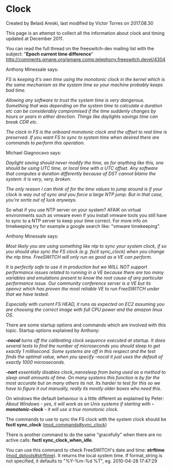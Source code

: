 
# Clock 

 Created by  Belaid Areski, last modified by  Victor Torres on 2017.08.30

This page is an attempt to collect all the information about clock and timing updated at December 2011.

  
You can read the full thread on the freeswitch-dev mailing list with the subject: "**Epoch current time difference**" <http://comments.gmane.org/gmane.comp.telephony.freeswitch.devel/4304>

  
Anthony Minessale says:

_FS is keeping it's own time using the monotonic clock in the kernel which is the same mechanism as the system time so your machine probably keeps bad time._

_Allowing any software to trust the system time is very dangerous. Something that was depending on the system time to calculate a duration etc can be considerably compromised if the time suddenly changes by hours or years in either direction. Things like daylights savings time can break CDR etc._

_The clock in FS is the onboard monotonic clock and the offset to real time is preserved. If you want FS to sync to system time when desired there are commands to perform this operation._

Michael Giagnocavo says:

_Daylight saving should never modify the time, as for anything like this, one should be using UTC time, or local time with a UTC offset. Any software that computes a duration differently because of DST cannot blame the system: it is very, very, broken._

_The only reason I can think of for the time values to jump around is if your clock is way out of sync and you force a large NTP jump. But in that case, you’re sorta out of luck anyways._

  
So what if you use NTP server on your system? AFAIK on virtual environments such as vmware even if you install vmware tools you still have to sync to a NTP server to keep your time correct. For more info on timekeeping try for example a google search like: "vmware timekeeping".

Anthony Minessale says:

_Most likely you are using something like ntp to sync your system clock, if so you should also sync the FS clock (e.g. fsctl sync\_clock) when you change the ntp time. FreeSWITCH will only run as good as a VE can perform._

_It is perfectly safe to use it in production but we WILL NOT support performance issues related to running in a VE because there are too many variables and emulations present to know the root cause of any particular performance issue._ _Our community conference server is a VE but its openvz which has proven the most reliable VE to run FreeSWITCH under that we have tested._

_Especially with current FS HEAD, it runs as expected on EC2 assuming you are choosing the correct image with full CPU power and the amazon linux OS._ 

There are some startup options and commands which are involved with this topic. Startup options explained by Anthony:

_**\-nocal** turns off the calibrating clock sequence executed at startup. It does several tests to find the number of microseconds you should sleep to get exactly 1 millisecond. Some systems are off in this respect and the test finds the optimal value, when you specify -nocal it just uses the default of exactly 1000 microseconds._

_**\-nort** essentially disables clock\_nanosleep from being used as a method to sleep small amounts of time. On many systems this function is by far the most accurate but on many others its not. Its harder to test for this so we have to figure it out manually, really its mostly older boxes who need this._

On windows the default behaviour is a little different as explained by Peter: _About Windows - yes, it will work as on Unix systems if starting with **\-monotonic-clock** \- it will use a true monotonic clock._

The commands to use to sync the FS clock with the system clock should be **fsctl sync\_clock** ([mod\_commands#sync\_clock](../Modules/mod_commands_1966741.mdx#sync_clock))

There is another command to do the same "gracefully" when there are no active calls: **fsctl sync\_clock\_when\_idle**.

You can use this command to check FreeSWITCH's date and time: **strftime** ([mod\_dptools#strftime](../Modules/mod-dptools/6586520.mdx#about)). It returns the local system time. If format\_string is not specified, it defaults to "%Y-%m-%d %T", eg. 2010-04-28 17:47:29



